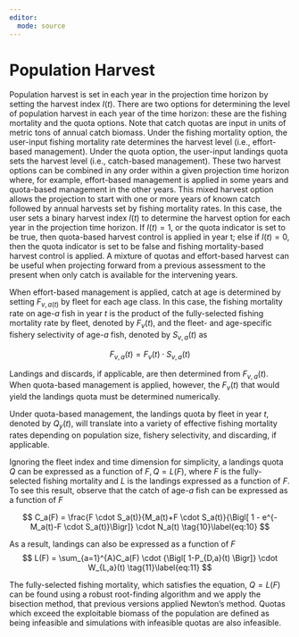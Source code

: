 ```yaml
---
editor: 
  mode: source
---
```


# Population Harvest {.unnumbered}

Population harvest is set in each year in the projection time horizon by setting the harvest index $I(t)$. There are two options for determining the level of population harvest in each year of the time horizon: these are the fishing mortality and the quota options. Note that catch quotas are input in units of metric tons of annual catch biomass. Under the fishing mortality option, the user-input fishing mortality rate determines the harvest level (i.e., effort-based management). Under the quota option, the user-input landings quota sets the harvest level (i.e., catch-based management). These two harvest options can be combined in any order within a given projection time horizon where, for example, effort-based management is applied in some years and quota-based management in the other years. This mixed harvest option allows the projection to start with one or more years of known catch followed by annual harvests set by fishing mortality rates. In this case, the user sets a binary harvest index $I(t)$ to determine the harvest option for each year in the projection time horizon. If $I(t)=1$, or the quota indicator is set to be true, then quota-based harvest control is applied in year t; else if $I(t)=0$, then the quota indicator is set to be false and fishing mortality-based harvest control is applied. A mixture of quotas and effort-based harvest can be useful when projecting forward from a previous assessment to the present when only catch is available for the intervening years.

When effort-based management is applied, catch at age is determined by setting $F_{v,a(t)}$ by fleet for each age class. In this case, the fishing mortality rate on age-$a$ fish in year $t$ is the product of the fully-selected fishing mortality rate by fleet, denoted by $F_v(t)$, and the fleet- and age-specific fishery selectivity of age-$a$ fish, denoted by $S_{v,a}(t)$ as

$$
F_{v,a}(t) = F_v(t) \cdot S_{v,a}(t) \tag{9}\label{eq:9}
$$ 

Landings and discards, if applicable, are then determined from $F_{v,a}(t)$. When quota-based management is applied, however, the $F_v(t)$ that would yield the landings quota must be determined numerically.

Under quota-based management, the landings quota by fleet in year $t$, denoted by $Q_y(t)$, will translate into a variety of effective fishing mortality rates depending on population size, fishery selectivity, and discarding, if applicable.

Ignoring the fleet index and time dimension for simplicity, a landings quota $Q$ can be expressed as a function of $F, Q=L(F)$, where $F$ is the fully-selected fishing mortality and $L$ is the landings expressed as a function of $F$. To see this result, observe that the catch of age-$a$ fish can be expressed as a function of $F$

$$
C_a(F) = \frac{F \cdot S_a(t)}{M_a(t)+F \cdot S_a(t)}{\Bigl[ 1 - e^{-M_a(t)-F \cdot S_a(t)}\Bigr]} \cdot N_a(t) \tag{10}\label{eq:10}
$$ 

As a result, landings can also be expressed as a function of $F$
$$
L(F) = \sum_{a=1}^{A}C_a(F) \cdot {\Bigl[ 1-P_{D,a}(t) \Bigr]} \cdot W_{L,a}(t) \tag{11}\label{eq:11}
$$ 

The fully-selected fishing mortality, which satisfies the equation, $Q=L(F)$ can be found
using a robust root-finding algorithm and we apply the bisection method, that previous versions applied Newton’s method. Quotas which exceed the exploitable biomass of the population are defined as being infeasible and simulations with infeasible quotas are also infeasible.
